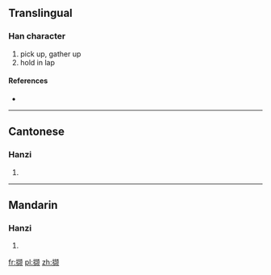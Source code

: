 {{also|擷}}
==Translingual==

===Han character===
{{Han char|rn=64|rad=手|as=12|sn=15|four=|canj=手土口人 (QGRO)}}

# pick up, gather up
# hold in lap

====References====
* {{Han ref|kx=0457.161|hdz=31953.030|uh=64B7|ud=25783}}

----

==Cantonese==

===Hanzi===
{{yue-hanzi|jyut=|y=git3, kit3|tra=擷}}

# {{defn|lang=yue|sort=手12}}

----

==Mandarin==

===Hanzi===
{{cmn-hanzi|tra=擷|pin=[[xié]] ([[xie2]])|wg=hsieh<sup>2</sup>}}

# {{defn|lang=cmn|sort=手12}}

[[fr:撷]]
[[pl:撷]]
[[zh:撷]]
